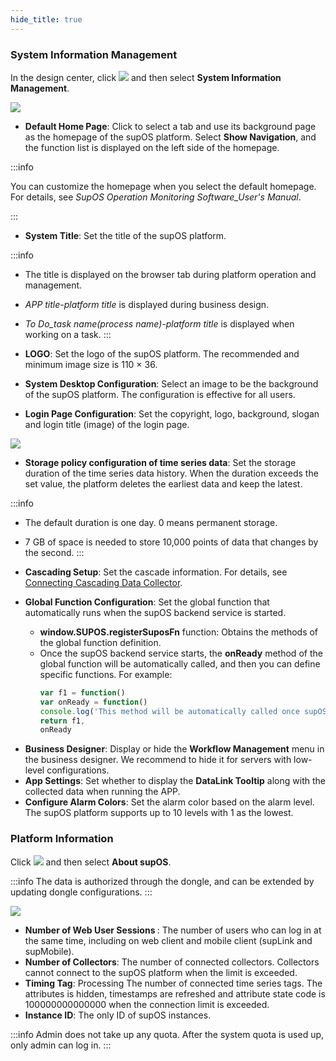 ```yaml
---
hide_title: true
---
```


### System Information Management

In the design center, click <img src="https://wordpressfreezonex.oss-accelerate.aliyuncs.com/platform/6.png" /> and then select <strong>System Information Management</strong>.

<img id="system_settings__image_hn5_xcy_xtb" src="https://wordpressfreezonex.oss-accelerate.aliyuncs.com/platform/12.png" />

- <strong>Default Home Page</strong>: Click to select a tab and use its background page as the homepage of the supOS platform. 
Select <strong>Show Navigation</strong>, and the function list is displayed on the left side of the homepage.

:::info

You can customize the homepage when you select the default homepage. For details, see <em>SupOS Operation Monitoring Software_User's Manual</em>.

:::

- <strong>System Title</strong>: Set the title of the supOS platform.

:::info
- The title is displayed on the browser tab during platform operation and management.
- <em>APP title-platform title</em> is displayed during business design.
- <em>To Do_task name(process name)-platform title</em> is displayed when working on a task.
:::

- <strong>LOGO</strong>: Set the logo of the supOS platform. The recommended and minimum image size is 110 × 36.
- <strong>System Desktop Configuration</strong>: Select an image to be the background of the supOS platform. The configuration is effective for all users.
- <strong>Login Page Configuration</strong>: Set the copyright, logo, background, slogan and login title (image) of the login page.

<img src="https://wordpressfreezonex.oss-accelerate.aliyuncs.com/platform/13.png" />

- <strong>Storage policy configuration of time series data</strong>: Set the storage duration of the
    time series data history. When the duration exceeds the set value, the
    platform deletes the earliest data and keep the latest.

:::info
- The default duration is one day. 0 means permanent storage.
- 7 GB of space is needed to store 10,000 points of data that changes by the second.
:::

- <strong>Cascading Setup</strong>: Set the cascade information. For details, see <a href="Connecting X-Collector/Connecting Cascading Collector">Connecting Cascading Data Collector</a>.
- <strong>Global Function Configuration</strong>: Set the global function that automatically runs when the supOS backend service is started.

<ul>
<ul>
<li><strong>window.SUPOS.registerSuposFn</strong> function: Obtains the methods of the global function definition.</li>
<li>Once the supOS backend service starts, the <strong>onReady</strong> method of the global function will be automatically called, and then you can define specific functions. For example:

```javascript
var f1 = function()
var onReady = function()
console.log('This method will be automatically called once supOS starts')
return f1,
onReady
```
   
</li>
</ul>
</ul>

- <strong>Business Designer</strong>: Display or hide the <strong>Workflow Management</strong> menu in the business designer. We recommend to hide it for servers with low-level configurations.
- <strong>App Settings</strong>: Set whether to display the <strong>DataLink Tooltip</strong> along with the collected data when running the APP.
- <strong>Configure Alarm Colors</strong>: Set the alarm color based on the alarm level. The supOS platform supports up to 10 levels with 1 as the lowest.

### Platform Information


Click <img src="https://wordpressfreezonex.oss-accelerate.aliyuncs.com/platform/6.png" /> and then select <strong>About supOS</strong>.

:::info
The data is authorized through the dongle, and can be extended by updating dongle configurations.
:::

<img src="https://wordpressfreezonex.oss-accelerate.aliyuncs.com/platform/14.png"/>

- <strong> Number of Web User Sessions </strong>: The number of users who can log in at the same time, including on web client and mobile client (supLink and supMobile).
- <strong>Number of Collectors</strong>: The number of connected collectors. Collectors cannot connect to the supOS platform when the limit is exceeded.
- <strong>Timing Tag</strong>: Processing The number of connected time series tags. The attributes is hidden, timestamps are refreshed and attribute state code is 100000000000000 when the connection limit is exceeded.
- <strong>Instance ID</strong>: The only ID of supOS instances.

:::info
Admin does not take up any quota. After the system quota is used up, only admin can log in.
:::



